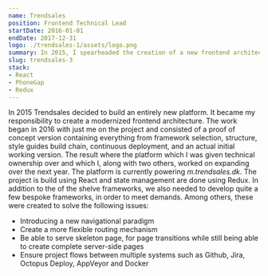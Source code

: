 ```yaml
---
name: Trendsales
position: Frontend Technical Lead
startDate: 2016-01-01
endDate: 2017-12-31
logo: ./trendsales-1/assets/logo.png
summary: In 2015, I spearheaded the creation of a new frontend architecture for Trendsales, leading to the development of m.trendsales.dk, using React and Redux, and devising bespoke frameworks for navigation, flexible routing, skeleton page transitions, and integrating workflows across systems like Github, Jira, Octopus Deploy, AppVeyor, and Docker.
slug: trendsales-3
stack:
- React
- PhoneGap
- Redux
---
```


In 2015 Trendsales decided to build an entirely new platform. It became my responsibility to create a modernized frontend architecture. The work began in 2016 with just me on the project and consisted of a proof of concept version containing everything from framework selection, structure, style guides build chain, continuous deployment, and an actual initial working version. The result where the platform which I was given technical ownership over and which I, along with two others, worked on expanding over the next year. The platform is currently powering _m.trendsales.dk_. The project is build using React and state management are done using Redux. In addition to the of the shelve frameworks, we also needed to develop quite a few bespoke frameworks, in order to meet demands. Among others, these were created to solve the following issues:

- Introducing a new navigational paradigm
- Create a more flexible routing mechanism
- Be able to serve skeleton page, for page transitions while still being able to create complete server-side pages
- Ensure project flows between multiple systems such as Github, Jira, Octopus Deploy, AppVeyor and Docker
